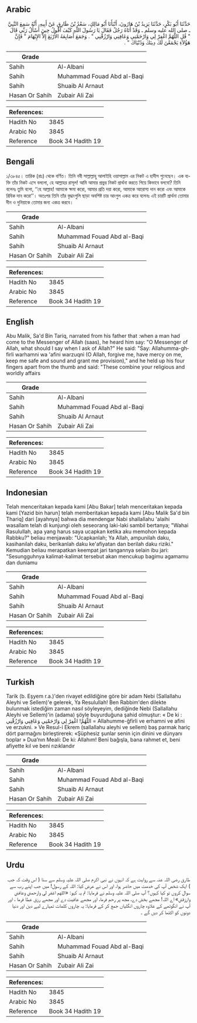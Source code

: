 ## Arabic


<div dir="rtl" lang="ar" style={{fontSize:'larger',backgroundColor:'#f8f9fa',padding:20}}>
حَدَّثَنَا أَبُو بَكْرٍ، حَدَّثَنَا يَزِيدُ بْنُ هَارُونَ، أَنْبَأَنَا أَبُو مَالِكٍ، سَعْدُ بْنُ طَارِقٍ عَنْ أَبِيهِ، أَنَّهُ سَمِعَ النَّبِيَّ ـ صلى الله عليه وسلم ـ وَقَدْ أَتَاهُ رَجُلٌ فَقَالَ يَا رَسُولَ اللَّهِ كَيْفَ أَقُولُ حِينَ أَسْأَلُ رَبِّي قَالَ ‏"‏ قُلِ اللَّهُمَّ اغْفِرْ لِي وَارْحَمْنِي وَعَافِنِي وَارْزُقْنِي ‏"‏ ‏.‏ وَجَمَعَ أَصَابِعَهُ الأَرْبَعَ إِلاَّ الإِبْهَامَ ‏"‏ فَإِنَّ هَؤُلاَءِ يَجْمَعْنَ لَكَ دِينَكَ وَدُنْيَاكَ ‏"‏ ‏.‏
</div>
<div style={{backgroundColor:'#f8f9fa',padding:20, marginBottom: 10}}><table> <thead> <tr> <th>Grade</th> <th></th> </tr> </thead> <tbody> <tr><td>Sahih</td><td>Al-Albani</td></tr><tr><td>Sahih</td><td>Muhammad Fouad Abd al-Baqi</td></tr><tr><td>Sahih</td><td>Shuaib Al Arnaut</td></tr><tr><td>Hasan Or Sahih</td><td>Zubair Ali Zai</td></tr></tbody></table><table> <thead> <tr> <th>References:</th> <th></th> </tr> </thead> <tbody><tr><td>Hadith No</td><td>3845</td></tr><tr><td>Arabic No</td><td>3845</td></tr><tr><td>Reference</td><td>Book 34 Hadith 19</td></tr></tbody></table></div>

## Bengali


<div dir="ltr" lang="bn" style={{fontSize:'larger',backgroundColor:'#f8f9fa',padding:20}}>
১/৩৮৪৫। তারিক (রাঃ) থেকে বর্ণিত। তিনি নবী সাল্লাল্লাহু আলাইহি ওয়াসাল্লাম এর নিকট এ হাদীস শুনেছেন। এক ব্যক্তি তাঁর নিকট এসে বললো, হে আল্লাহর রাসূল! আমি আমার প্রভুর নিকট প্রার্থনা করতে গিয়ে কিভাবে বলবো? তিনি বলেনঃ তুমি বলো, ‘‘হে আল্লাহ! আমাকে ক্ষমা করো, আমার প্রতি দয়া করো, আমাকে আরোগ্য দান করো এবং আমাকে রিযিক দান করো’’। অতঃপর তিনি তাঁর বৃদ্ধাংগুলি ছাড়া অবশিষ্ট চার আংগুল একত্র করে বলেনঃ এই চারটি প্রার্থনা তোমার দীন ও দুনিয়াকে তোমার জন্য একত্র করবে।
</div>
<div style={{backgroundColor:'#f8f9fa',padding:20, marginBottom: 10}}><table> <thead> <tr> <th>Grade</th> <th></th> </tr> </thead> <tbody> <tr><td>Sahih</td><td>Al-Albani</td></tr><tr><td>Sahih</td><td>Muhammad Fouad Abd al-Baqi</td></tr><tr><td>Sahih</td><td>Shuaib Al Arnaut</td></tr><tr><td>Hasan Or Sahih</td><td>Zubair Ali Zai</td></tr></tbody></table><table> <thead> <tr> <th>References:</th> <th></th> </tr> </thead> <tbody><tr><td>Hadith No</td><td>3845</td></tr><tr><td>Arabic No</td><td>3845</td></tr><tr><td>Reference</td><td>Book 34 Hadith 19</td></tr></tbody></table></div>

## English


<div dir="ltr" lang="en" style={{fontSize:'larger',backgroundColor:'#f8f9fa',padding:20}}>
Abu Malik, Sa'd Bin Tariq, narrated from his father that :when a man had come to the Messenger of Allah (saas), he heard him say: "O Messenger of Allah, what should I say when I ask of Allah?" He said: "Say: Allahumma-ghfirli warhamni wa 'afini warzuqni (O Allah, forgive me, have mercy on me, keep me safe and sound and grant me provision)," and he held up his four fingers apart from the thumb and said: "These combine your religious and worldly affairs
</div>
<div style={{backgroundColor:'#f8f9fa',padding:20, marginBottom: 10}}><table> <thead> <tr> <th>Grade</th> <th></th> </tr> </thead> <tbody> <tr><td>Sahih</td><td>Al-Albani</td></tr><tr><td>Sahih</td><td>Muhammad Fouad Abd al-Baqi</td></tr><tr><td>Sahih</td><td>Shuaib Al Arnaut</td></tr><tr><td>Hasan Or Sahih</td><td>Zubair Ali Zai</td></tr></tbody></table><table> <thead> <tr> <th>References:</th> <th></th> </tr> </thead> <tbody><tr><td>Hadith No</td><td>3845</td></tr><tr><td>Arabic No</td><td>3845</td></tr><tr><td>Reference</td><td>Book 34 Hadith 19</td></tr></tbody></table></div>

## Indonesian


<div dir="ltr" lang="id" style={{fontSize:'larger',backgroundColor:'#f8f9fa',padding:20}}>
Telah menceritakan kepada kami [Abu Bakar] telah menceritakan kepada kami [Yazid bin harun] telah memberitakan kepada kami [Abu Malik Sa'd bin Thariq] dari [ayahnya] bahwa dia mendengar Nabi shallallahu 'alaihi wasallam telah di kunjungi oleh seseorang laki-laki sambil bertanya; "Wahai Rasulullah, apa yang harus saya ucapkan ketika aku memohon kepada Rabbku?" beliau menjawab: "Ucapkanlah; Ya Allah, ampunilah daku, kasihanilah daku, berikanlah daku ke'afiyatan dan berilah daku riziki." Kemudian beliau merapatkan keempat jari tangannya selain ibu jari: "Sesungguhnya kalimat-kalimat tersebut akan mencukup bagimu agamamu dan duniamu
</div>
<div style={{backgroundColor:'#f8f9fa',padding:20, marginBottom: 10}}><table> <thead> <tr> <th>Grade</th> <th></th> </tr> </thead> <tbody> <tr><td>Sahih</td><td>Al-Albani</td></tr><tr><td>Sahih</td><td>Muhammad Fouad Abd al-Baqi</td></tr><tr><td>Sahih</td><td>Shuaib Al Arnaut</td></tr><tr><td>Hasan Or Sahih</td><td>Zubair Ali Zai</td></tr></tbody></table><table> <thead> <tr> <th>References:</th> <th></th> </tr> </thead> <tbody><tr><td>Hadith No</td><td>3845</td></tr><tr><td>Arabic No</td><td>3845</td></tr><tr><td>Reference</td><td>Book 34 Hadith 19</td></tr></tbody></table></div>

## Turkish


<div dir="ltr" lang="tr" style={{fontSize:'larger',backgroundColor:'#f8f9fa',padding:20}}>
Tarik (b. Eşyem r.a.)'den rivayet edildiğine göre bir adam Nebi (Sallallahu Aleyhi ve Sellem)'e gelerek, Ya Resulullah! Ben Rabbim'den dilekte bulunmak istediğim zaman nasıl söyleyeyim, dediğinde Nebi (Sallallahu Aleyhi ve Sellem)'in (adama) şöyle buyurduğuna şahid olmuştur: « De ki : اللّهُمَّ! اغْفِرْ لِي وَارْحَمْنِي وَعَافِنِي وَارْزُقْنِي = Allahumme-ğfirli ve erhamni ve afini ve erzukni. » Ve Resul-i Ekrem (sallallahu aleyhi ve sellem) baş parmak hariç dört parmağını birleştirerek: «Şüphesiz şunlar senin için dinini ve dünyanı tıoplar » Dua’nın Meali: De ki: Allahım! Beni bağışla, bana rahmet et, beni afiyette kıl ve beni rızıklandır
</div>
<div style={{backgroundColor:'#f8f9fa',padding:20, marginBottom: 10}}><table> <thead> <tr> <th>Grade</th> <th></th> </tr> </thead> <tbody> <tr><td>Sahih</td><td>Al-Albani</td></tr><tr><td>Sahih</td><td>Muhammad Fouad Abd al-Baqi</td></tr><tr><td>Sahih</td><td>Shuaib Al Arnaut</td></tr><tr><td>Hasan Or Sahih</td><td>Zubair Ali Zai</td></tr></tbody></table><table> <thead> <tr> <th>References:</th> <th></th> </tr> </thead> <tbody><tr><td>Hadith No</td><td>3845</td></tr><tr><td>Arabic No</td><td>3845</td></tr><tr><td>Reference</td><td>Book 34 Hadith 19</td></tr></tbody></table></div>

## Urdu


<div dir="rtl" lang="ur" style={{fontSize:'larger',backgroundColor:'#f8f9fa',padding:20}}>
طارق رضی اللہ عنہ سے روایت ہے کہ انہوں نے نبی اکرم صلی اللہ علیہ وسلم سے سنا ( اس وقت کہ جب ) ایک شخص آپ کی خدمت میں حاضر ہوا، اور اس نے عرض کیا: اللہ کے رسول! میں جب اپنے رب سے سوال کروں تو کیا کہوں؟ آپ صلی اللہ علیہ وسلم نے فرمایا: تم یہ کہو: «اللهم اغفر لي وارحمني وعافني وارزقني» اے اللہ! مجھے بخش دے، مجھ پر رحم فرما، اور مجھے عافیت دے اور مجھے رزق عطا فرما ، اور آپ نے انگوٹھے کے علاوہ چاروں انگلیاں جمع کر کے فرمایا: یہ چاروں کلمات تمہارے لیے دین اور دنیا دونوں کو اکٹھا کر دیں گے ۔
</div>
<div style={{backgroundColor:'#f8f9fa',padding:20, marginBottom: 10}}><table> <thead> <tr> <th>Grade</th> <th></th> </tr> </thead> <tbody> <tr><td>Sahih</td><td>Al-Albani</td></tr><tr><td>Sahih</td><td>Muhammad Fouad Abd al-Baqi</td></tr><tr><td>Sahih</td><td>Shuaib Al Arnaut</td></tr><tr><td>Hasan Or Sahih</td><td>Zubair Ali Zai</td></tr></tbody></table><table> <thead> <tr> <th>References:</th> <th></th> </tr> </thead> <tbody><tr><td>Hadith No</td><td>3845</td></tr><tr><td>Arabic No</td><td>3845</td></tr><tr><td>Reference</td><td>Book 34 Hadith 19</td></tr></tbody></table></div>